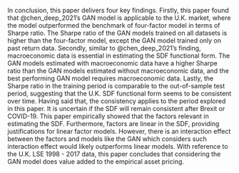 <!-- # Conclusion -->

In conclusion, this paper delivers four key findings.
Firstly, this paper found that @chen_deep_2021's GAN model
is applicable to the U.K. market, where the model outperformed the
benchmark of four-factor model in terms of Sharpe ratio.
The Sharpe ratio of the GAN models trained on all datasets
is higher than the four-factor model, except the GAN
model trained only on past return data.
Secondly, similar to @chen_deep_2021's finding,
macroeconomic data is essential in estimating the SDF functional
form.
The GAN models estimated with macroeconomic data have a
higher Sharpe ratio than the GAN models estimated 
without macroeconomic data, and the best performing
GAN model requires macroeconomic data.
Lastly, 
the Sharpe ratio in the training period is comparable to the
out-of-sample test period, suggesting that the U.K. SDF
functional form seems to be consistent over time. 
Having said that, the consistency applies to the period
explored in this paper. It is uncertain if the SDF will remain
consistent after Brexit or COVID-19.
This paper empirically showed that the factors relevant in
estimating the SDF. Furthermore, factors are linear in the
SDF, providing justifications for linear factor models.
However, there is an interaction effect between the factors
and models like the GAN which considers such interaction effect
would likely outperforms linear models.
With reference to the U.K. LSE 1998 - 2017 data,
this paper concludes that considering the GAN model does
value added to the empirical asset pricing.
